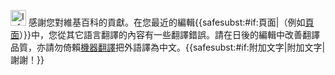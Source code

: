[[File:Information.svg|25px]] 感謝您對維基百科的貢獻。在您最近的編輯{{<includeonly>safesubst:</includeonly>#if:頁面|（例如[[頁面]]）}}中，您從其它語言翻譯的內容有一些翻譯錯誤。請在日後的編輯中改善翻譯品質，亦請勿倚賴[[機器翻譯]]把外語譯為中文。{{<includeonly>safesubst:</includeonly>#if:附加文字|附加文字|謝謝！}}<!-- Template:uw-roughtranslation1 -->